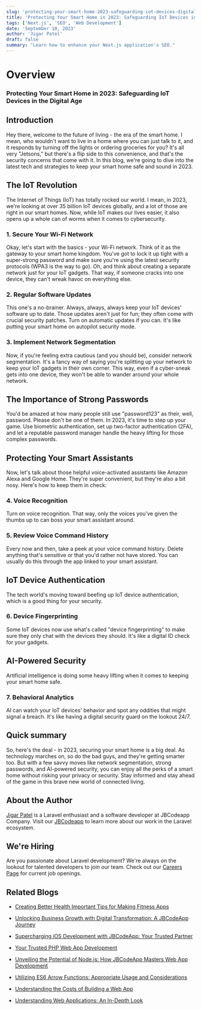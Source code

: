 ```yaml
---
slug: 'protecting-your-smart-home-2023-safeguarding-iot-devices-digital-age'
title: 'Protecting Your Smart Home in 2023: Safeguarding IoT Devices in the Digital Age'
tags: ['Next.js', 'SEO', 'Web Development']
date: 'September 10, 2023'
author: 'Jigar Patel'
draft: false
summary: "Learn how to enhance your Next.js application's SEO."
---
```


# Overview

<TOCInline toc={props.toc} exclude="Overview" toHeading={2} defaultimage="" />

### Protecting Your Smart Home in 2023: Safeguarding IoT Devices in the Digital Age

## Introduction

Hey there, welcome to the future of living - the era of the smart home. I mean, who wouldn't want to live in a home where you can just talk to it, and it responds by turning off the lights or ordering groceries for you? It's all very "Jetsons," but there's a flip side to this convenience, and that's the security concerns that come with it. In this blog, we're going to dive into the latest tech and strategies to keep your smart home safe and sound in 2023.

## The IoT Revolution

The Internet of Things (IoT) has totally rocked our world. I mean, in 2023, we're looking at over 35 billion IoT devices globally, and a lot of those are right in our smart homes. Now, while IoT makes our lives easier, it also opens up a whole can of worms when it comes to cybersecurity.

### 1. Secure Your Wi-Fi Network

Okay, let's start with the basics - your Wi-Fi network. Think of it as the gateway to your smart home kingdom. You've got to lock it up tight with a super-strong password and make sure you're using the latest security protocols (WPA3 is the way to go). Oh, and think about creating a separate network just for your IoT gadgets. That way, if someone cracks into one device, they can't wreak havoc on everything else.

### 2. Regular Software Updates

This one's a no-brainer. Always, always, always keep your IoT devices' software up to date. Those updates aren't just for fun; they often come with crucial security patches. Turn on automatic updates if you can. It's like putting your smart home on autopilot security mode.

### 3. Implement Network Segmentation

Now, if you're feeling extra cautious (and you should be), consider network segmentation. It's a fancy way of saying you're splitting up your network to keep your IoT gadgets in their own corner. This way, even if a cyber-sneak gets into one device, they won't be able to wander around your whole network.

## The Importance of Strong Passwords

You'd be amazed at how many people still use "password123" as their, well, password. Please don't be one of them. In 2023, it's time to step up your game. Use biometric authentication, set up two-factor authentication (2FA), and let a reputable password manager handle the heavy lifting for those complex passwords.

## Protecting Your Smart Assistants

Now, let's talk about those helpful voice-activated assistants like Amazon Alexa and Google Home. They're super convenient, but they're also a bit nosy. Here's how to keep them in check:

### 4. Voice Recognition

Turn on voice recognition. That way, only the voices you've given the thumbs up to can boss your smart assistant around.

### 5. Review Voice Command History

Every now and then, take a peek at your voice command history. Delete anything that's sensitive or that you'd rather not have stored. You can usually do this through the app linked to your smart assistant.

## IoT Device Authentication

The tech world's moving toward beefing up IoT device authentication, which is a good thing for your security.

### 6. Device Fingerprinting

Some IoT devices now use what's called "device fingerprinting" to make sure they only chat with the devices they should. It's like a digital ID check for your gadgets.

## AI-Powered Security

Artificial intelligence is doing some heavy lifting when it comes to keeping your smart home safe.

### 7. Behavioral Analytics

AI can watch your IoT devices' behavior and spot any oddities that might signal a breach. It's like having a digital security guard on the lookout 24/7.

## Quick summary

So, here's the deal - in 2023, securing your smart home is a big deal. As technology marches on, so do the bad guys, and they're getting smarter too. But with a few savvy moves like network segmentation, strong passwords, and AI-powered security, you can enjoy all the perks of a smart home without risking your privacy or security. Stay informed and stay ahead of the game in this brave new world of connected living.

## About the Author

[Jigar Patel](https://expertlaravel.com) is a Laravel enthusiast and a software developer at JBCodeapp Company. Visit our [JBCodeapp](https://jbcodeapp.com) to learn more about our work in the Laravel ecosystem.

## We're Hiring

Are you passionate about Laravel development? We're always on the lookout for talented developers to join our team. Check out our [Careers Page](https://jbcodeapp.com/career) for current job openings.

## Related Blogs

- [Creating Better Health Important Tips for Making Fitness Apps](fitness-app-development-tips)

- [Unlocking Business Growth with Digital Transformation: A JBCodeApp Journey](jbcodeapp-guide-future-ready-business)

- [Supercharging iOS Development with JBCodeApp: Your Trusted Partner](supercharging-ios-development-jbcodeapp)

- [Your Trusted PHP Web App Development](trusted-php-web-app-development-partner)

- [Unveiling the Potential of Node.js: How JBCodeApp Masters Web App Development](unveiling-potential-nodejs-jbcodeapp-masters-web-app-development)

- [Utilizing ES6 Arrow Functions: Appropriate Usage and Considerations](utilizing-es6-arrow-functions-appropriate-usage-and-considerations)

- [Understanding the Costs of Building a Web App](web-app-development-costs)

- [Understanding Web Applications: An In-Depth Look](web-applications-in-depth)
